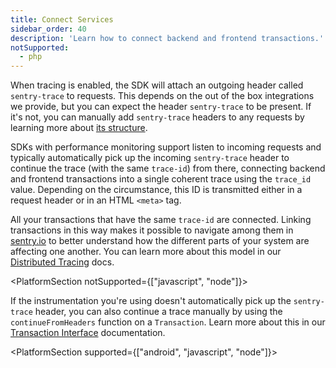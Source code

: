 ```yaml
---
title: Connect Services
sidebar_order: 40
description: 'Learn how to connect backend and frontend transactions.'
notSupported:
  - php
---
```


When tracing is enabled, the SDK will attach an outgoing header called `sentry-trace` to requests. This depends on the out of the box integrations we provide, but you can expect the header `sentry-trace` to be present. If it's not, you can manually add `sentry-trace` headers to any requests by learning more about [its structure](https://develop.sentry.dev/sdk/performance/#header-sentry-trace).

SDKs with performance monitoring support listen to incoming requests and typically automatically pick up the incoming `sentry-trace` header to continue the trace (with the same `trace-id`) from there, connecting backend and frontend transactions into a single coherent trace using the `trace_id` value. Depending on the circumstance, this ID is transmitted either in a request header or in an HTML `<meta>` tag.

All your transactions that have the same `trace-id` are connected. Linking transactions in this way makes it possible to navigate among them in [sentry.io](https://sentry.io) to better understand how the different parts of your system are affecting one another. You can learn more about this model in our [Distributed Tracing](/product/sentry-basics/tracing/distributed-tracing/) docs.

<PlatformSection notSupported={["javascript", "node"]}>

If the instrumentation you're using doesn't automatically pick up the `sentry-trace` header, you can also continue a trace manually by using the `continueFromHeaders` function on a `Transaction`. Learn more about this in our [Transaction Interface](https://develop.sentry.dev/sdk/performance/#new-span-and-transaction-classes) documentation.

</PlatformSection>

<PlatformSection supported={["android", "javascript", "node"]}>

<PlatformContent includePath="performance/connect-services" />

</PlatformSection>
